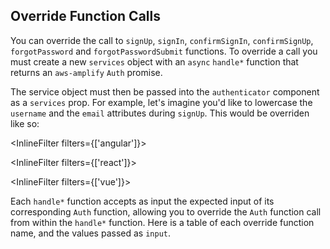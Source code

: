 
## Override Function Calls

You can override the call to `signUp`, `signIn`, `confirmSignIn`, `confirmSignUp`, `forgotPassword` and `forgotPasswordSubmit` functions.
To override a call you must create a new `services` object with an `async` `handle*` function that returns an `aws-amplify` `Auth` promise.

The service object must then be passed into the `authenticator` component as a `services` prop. For example, let's imagine you'd like to lowercase the `username` and the `email` attributes during `signUp`.
This would be overriden like so:

<InlineFilter filters={['angular']}>
  <AngularOverrideExample />
</InlineFilter>

<InlineFilter filters={['react']}>
  <ReactOverrideExample />
</InlineFilter>

<InlineFilter filters={['vue']}>
  <VueOverrideExample />
</InlineFilter>

Each `handle*` function accepts as input the expected input of its corresponding `Auth` function, allowing you to override the `Auth` function call from within the `handle*` function. Here is a table of each override function name, and the values passed as `input`.

<FunctionOverridesTable />
